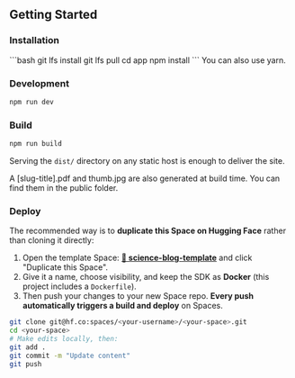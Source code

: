 
## Getting Started

### Installation

<Sidenote>
```bash
git lfs install
git lfs pull
cd app
npm install
```
<Fragment slot="aside">
    You can also use yarn.
  </Fragment>
</Sidenote>


### Development

```bash
npm run dev
```

### Build

```bash
npm run build
```

Serving the `dist/` directory on any static host is enough to deliver the site.

A [slug-title].pdf and thumb.jpg are also generated at build time. You can find them in the public folder.

### Deploy

The recommended way is to **duplicate this Space on Hugging Face** rather than cloning it directly:

1. Open the template Space: **[🤗 science-blog-template](https://huggingface.co/spaces/tfrere/science-blog-template)** and click "Duplicate this Space".
2. Give it a name, choose visibility, and keep the SDK as **Docker** (this project includes a `Dockerfile`).
3. Then push your changes to your new Space repo. **Every push automatically triggers a build and deploy** on Spaces.

```bash
git clone git@hf.co:spaces/<your-username>/<your-space>.git
cd <your-space>
# Make edits locally, then:
git add .
git commit -m "Update content"
git push
```

